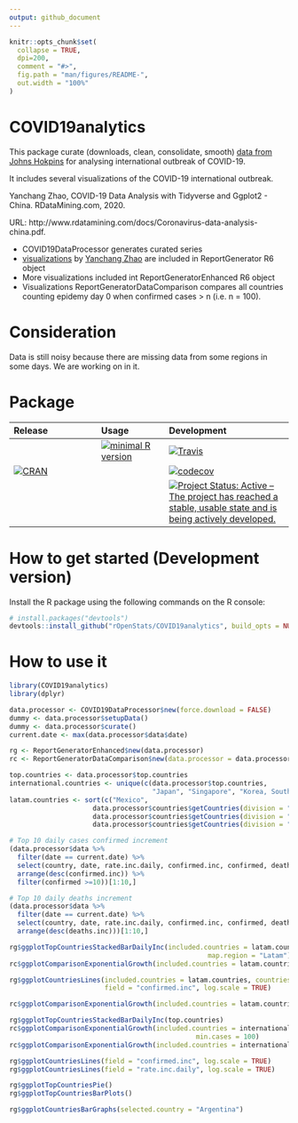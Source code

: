 ```yaml
---
output: github_document
---
```


<!-- README.md is generated from README.Rmd. Please edit that file -->

```r
knitr::opts_chunk$set(
  collapse = TRUE,
  dpi=200,
  comment = "#>",
  fig.path = "man/figures/README-",
  out.width = "100%"
)
```



# COVID19analytics

 <!-- . -->

This package curate (downloads, clean, consolidate, smooth) [data from Johns Hokpins](https://github.com/CSSEGISandData/COVID-19/) for analysing international outbreak of COVID-19. 
 
It includes several visualizations of the COVID-19 international outbreak.



Yanchang Zhao, COVID-19 Data Analysis with Tidyverse and Ggplot2 - China. RDataMining.com, 2020.

URL: http://www.rdatamining.com/docs/Coronavirus-data-analysis-china.pdf.

* COVID19DataProcessor generates curated series
* [visualizations](https://www.r-bloggers.com/coronavirus-data-analysis-with-r-tidyverse-and-ggplot2/) by [Yanchang Zhao](https://www.r-bloggers.com/author/yanchang-zhao/) are included in ReportGenerator R6 object 
* More visualizations included int ReportGeneratorEnhanced R6 object
* Visualizations ReportGeneratorDataComparison compares all countries counting epidemy day 0 when confirmed cases > n (i.e. n = 100).

# Consideration
Data is still noisy because there are missing data from some regions in some days. We are working on in it.



# Package

<!-- badges: start -->
| Release | Usage | Development |
|:--------|:------|:------------|
| | [![minimal R version](https://img.shields.io/badge/R%3E%3D-3.4.0-blue.svg)](https://cran.r-project.org/) | [![Travis](https://travis-ci.org/rOpenStats/COVID19analytics.svg?branch=master)](https://travis-ci.org/rOpenStats/COVID19analytics) |
| [![CRAN](http://www.r-pkg.org/badges/version/COVID19analytics)](https://cran.r-project.org/package=COVID19analytics) | | [![codecov](https://codecov.io/gh/rOpenStats/COVID19analytics/branch/master/graph/badge.svg)](https://codecov.io/gh/rOpenStats/COVID19analytics) |
|||[![Project Status: Active – The project has reached a stable, usable state and is being actively developed.](https://www.repostatus.org/badges/latest/active.svg)](https://www.repostatus.org/#active)|
<!-- badges: end -->

# How to get started (Development version)

Install the R package using the following commands on the R console:

```R
# install.packages("devtools")
devtools::install_github("rOpenStats/COVID19analytics", build_opts = NULL)
```

# How to use it

```r
library(COVID19analytics) 
library(dplyr) 

```

```r
data.processor <- COVID19DataProcessor$new(force.download = FALSE)
dummy <- data.processor$setupData()
dummy <- data.processor$curate()
current.date <- max(data.processor$data$date)

rg <- ReportGeneratorEnhanced$new(data.processor)
rc <- ReportGeneratorDataComparison$new(data.processor = data.processor)

top.countries <- data.processor$top.countries
international.countries <- unique(c(data.processor$top.countries,
                                    "Japan", "Singapore", "Korea, South"))
latam.countries <- sort(c("Mexico",
                     data.processor$countries$getCountries(division = "sub.continent", name = "Caribbean"),
                     data.processor$countries$getCountries(division = "sub.continent", name = "Central America"),
                     data.processor$countries$getCountries(division = "sub.continent", name = "South America")))

```

```r
# Top 10 daily cases confirmed increment
(data.processor$data %>%
  filter(date == current.date) %>%
  select(country, date, rate.inc.daily, confirmed.inc, confirmed, deaths, deaths.inc, imputation.confirmed) %>%
  arrange(desc(confirmed.inc)) %>%
  filter(confirmed >=10))[1:10,]
```


```r
# Top 10 daily deaths increment
(data.processor$data %>%
  filter(date == current.date) %>%
  select(country, date, rate.inc.daily, confirmed.inc, confirmed, deaths, deaths.inc, imputation.confirmed) %>%
  arrange(desc(deaths.inc)))[1:10,]
```

```r
rg$ggplotTopCountriesStackedBarDailyInc(included.countries = latam.countries,
                                                  map.region = "Latam")
rc$ggplotComparisonExponentialGrowth(included.countries = latam.countries, min.cases = 20)

rg$ggplotCountriesLines(included.countries = latam.countries, countries.text = "Latam countries",
                        field = "confirmed.inc", log.scale = TRUE)

rc$ggplotComparisonExponentialGrowth(included.countries = latam.countries, field = "deaths", y.label = "deaths", min.cases = 100)
```


```r
rg$ggplotTopCountriesStackedBarDailyInc(top.countries)
rc$ggplotComparisonExponentialGrowth(included.countries = international.countries, 
                                               min.cases = 100)
rc$ggplotComparisonExponentialGrowth(included.countries = international.countries, field = "deaths", y.label = "deaths", min.cases = 20)
```


```r
rg$ggplotCountriesLines(field = "confirmed.inc", log.scale = TRUE)
rg$ggplotCountriesLines(field = "rate.inc.daily", log.scale = TRUE)
```


```r
rg$ggplotTopCountriesPie()
rg$ggplotTopCountriesBarPlots()
```


```r
rg$ggplotCountriesBarGraphs(selected.country = "Argentina")
```



